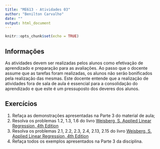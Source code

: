 ```yaml
---
title: "ME613 - Atividades 03"
author: "Benilton Carvalho"
date: ""
output: html_document
---
```


```r
knitr::opts_chunk$set(echo = TRUE)
```

## Informações

As atividades devem ser realizadas pelos alunos como efetivação de aprendizado e preparação para as avaliações. Ao passo que o docente assume que as tarefas foram realizadas, os alunos não serão bonificados pela realização das mesmas. Este docente entende que a realização de atividades fora de sala de aula é essencial para a consolidação do aprendizado e que este é um pressuposto dos deveres dos alunos.


## Exercícios

1. Refaça as demonstrações apresentadas na Parte 3 do material de aula;
2. Resolva os problemas 1.2, 1.3, 1.6 do livro [Weisberg, S. Applied Linear Regression, 4th Edition](http://site.ebrary.com/lib/unicamp/reader.action?docID=10867127&ppg=37)
3. Resolva os problemas 2.1, 2.2, 2.3, 2.4, 2.13, 2.15 do livro [Weisberg, S. Applied Linear Regression, 4th Edition](http://site.ebrary.com/lib/unicamp/reader.action?docID=10867127&ppg=58)
4. Refaça todos os exemplos apresentados na Parte 3 da disciplina.

